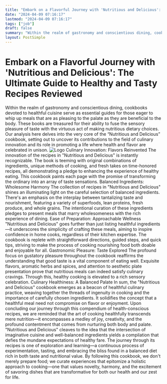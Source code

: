 ```yaml
---
title: "Embark on a Flavorful Journey with 'Nutritious and Delicious': The Ultimate Guide to Healthy and Tasty Recipes Reviewed"
date: "2024-04-09 07:16:17"
lastmod: "2024-04-09 07:16:17"
tags: ["job"]
draft: false
summary: "Within the realm of gastronomy and conscientious dining, cookbooks devoted to healthful cuisine serve as essential guides for those eager to whip up meals that are as pleasing to the palate as they are beneficial to the body. These books are treasured for their ability to fuse the sensory pleasure of taste with the virtuous act of making nutritious dietary choices. Our analysis here delves into the very core of the “Nutritious and Delicious” cookbook, setting out to uncover its contributions to the field of culinary innovation and its role in promoting a life where health and flavor are celebrated in unison."
layout: PostSimple
---
```

# Embark on a Flavorful Journey with 'Nutritious and Delicious': The Ultimate Guide to Healthy and Tasty Recipes Reviewed
Within the realm of gastronomy and conscientious dining, cookbooks devoted to healthful cuisine serve as essential guides for those eager to whip up meals that are as pleasing to the palate as they are beneficial to the body. These books are treasured for their ability to fuse the sensory pleasure of taste with the virtuous act of making nutritious dietary choices. Our analysis here delves into the very core of the “Nutritious and Delicious” cookbook, setting out to uncover its contributions to the field of culinary innovation and its role in promoting a life where health and flavor are celebrated in unison.
<img alt="Logo" class="lazyImg" data-src="https://cdn.seniorsselection.com/src_image/bfb378d1490c8ff15c29e197c6c9fa5d.webp" src="/statics/image/loading.webp"/>
Culinary Innovation: Flavors Reinvented
The innovation of the recipes in "Nutritious and Delicious" is instantly recognizable. The book is teeming with original combinations of ingredients, unique methods of cooking, and fresh takes on time-honored recipes, all demonstrating a pledge to enhancing the experience of healthy eating. This cookbook paints each page with the promise of transforming the ordinary into an array of taste sensations.
Balanced Ingredients: Wholesome Harmony
The collection of recipes in "Nutritious and Delicious" shines an illuminating light on the careful selection of balanced ingredients. There's an emphasis on the interplay between tantalizing taste and nourishment, featuring a variety of superfoods, lean proteins, fresh produce, and whole grains. The intentional curation of these ingredients pledges to present meals that marry wholesomeness with the rich experience of dining.
Ease of Preparation: Approachable Wellness
"Nutritious and Delicious" goes further than just listing healthful ingredients—it underscores the simplicity of crafting these meals, aiming to inspire confidence in home cooks, regardless of their kitchen expertise. The cookbook is replete with straightforward directions, guided steps, and quick tips, striving to make the process of cooking nourishing food both doable and enjoyable for all.
Gastronomic Pleasure: Taste Explored
The profound focus on gustatory pleasure throughout the cookbook reaffirms the understanding that good taste is a vital component of eating well. Exquisite flavors, aromatic herbs and spices, and attention to aesthetic plate presentation prove that nutritious meals can indeed satisfy culinary cravings. Through this, healthy cooking is elevated to a rich sensory celebration.
Culinary Healthiness: A Balanced Palate
In sum, the "Nutritious and Delicious" cookbook emerges as a beacon of healthful culinary practice, weaving together the threads of ingenuity in cooking and the importance of carefully chosen ingredients. It solidifies the concept that a healthful meal need not compromise on flavor or enjoyment.
Upon concluding our journey through this compendium of health-conscious recipes, we are reminded that the art of cooking healthfully transcends mere nutrition—it encompasses a medley of joy, creativity, and the profound contentment that comes from nurturing both body and palate. "Nutritious and Delicious" cleaves to the idea that the intersection of imaginative cuisine and well-balanced ingredients yields a compilation that defies the mundane expectations of healthy fare. The journey through its recipes is one of exploration and learning—a continuous process of experimentation, tasting, and embracing the bliss found in a balanced diet rich in both taste and nutritional value. By following this cookbook, we don't merely prepare food; we curate experiences that epitomize a holistic approach to cooking—one that values novelty, harmony, and the excitement of savoring dishes that are transformative for both our health and our zest for life.
        